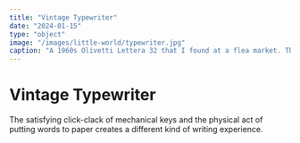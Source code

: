 ```yaml
---
title: "Vintage Typewriter"
date: "2024-01-15"
type: "object"
image: "/images/little-world/typewriter.jpg"
caption: "A 1960s Olivetti Lettera 32 that I found at a flea market. There's something magical about the tactile feedback of mechanical keys."
---
```


# Vintage Typewriter

The satisfying click-clack of mechanical keys and the physical act of putting words to paper creates a different kind of writing experience.
